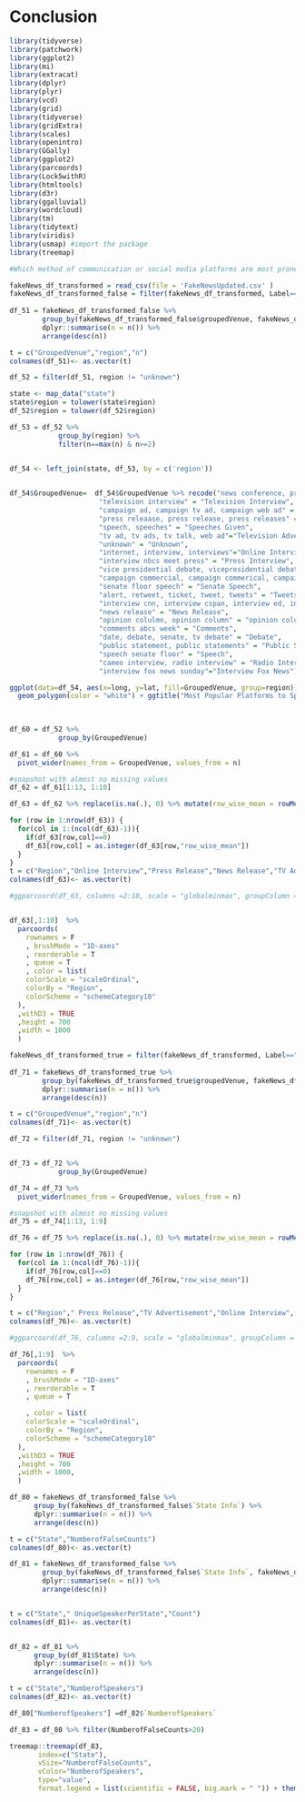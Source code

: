 # Conclusion

```r
library(tidyverse)
library(patchwork)
library(ggplot2)
library(mi)
library(extracat)
library(dplyr)
library(plyr)
library(vcd)
library(grid)
library(tidyverse)
library(gridExtra)
library(scales)
library(openintro)
library(GGally)
library(ggplot2)
library(parcoords)
library(Lock5withR)
library(htmltools)
library(d3r)
library(ggalluvial)
library(wordcloud)
library(tm)
library(tidytext)
library(viridis)
library(usmap) #import the package
library(treemap)
```


```r
#Which method of communication or social media platforms are most prone to misinformation? - Angad

fakeNews_df_transformed = read_csv(file = 'FakeNewsUpdated.csv' )
fakeNews_df_transformed_false = filter(fakeNews_df_transformed, Label=="false"| Label =="barely-true" | Label=="half-true" | Label=="pants-fire")
  
df_51 = fakeNews_df_transformed_false %>% 
        group_by(fakeNews_df_transformed_false$groupedVenue, fakeNews_df_transformed_false$`State Info`) %>% 
        dplyr::summarise(n = n()) %>%
        arrange(desc(n)) 

t = c("GroupedVenue","region","n")
colnames(df_51)<- as.vector(t)

df_52 = filter(df_51, region != "unknown") 

state <- map_data("state")
state$region = tolower(state$region)
df_52$region = tolower(df_52$region)

df_53 = df_52 %>%
            group_by(region) %>%
            filter(n==max(n) & n>=2)

  
df_54 <- left_join(state, df_53, by = c('region'))


df_54$GroupedVenue=  df_54$GroupedVenue %>% recode("news conference, press conference" = "News-Conference",
                      "television interview" = "Television Interview",
                      "campaign ad, campaign tv ad, campaign web ad" = "Campaign Advertisement",
                      "press releaase, press release, press releases" = "Press Release",
                      "speech, speeches" = "Speeches Given",
                      "tv ad, tv ads, tv talk, web ad"="Television Advertisement",
                      "unknown" = "Unknown",
                      "internet, interview, interviews"="Online Interviews",
                      "interview nbcs meet press" = "Press Interview",
                      "vice presidential debate, vicepresidential debate" = "Vice-Presidential Debate",
                      "campaign commercial, campaign commerical, campaign tv commercial, tv campaign commercial" = "Commercial Campaign",
                      "senate floor speech" = "Senate Speech",
                      "alert, retweet, ticket, tweet, tweets" = "Tweets" ,
                      "interview cnn, interview cspan, interview ed, interview union" = "Interview Cnn",
                      "news release" = "News Release",
                      "opinion colulmn, opinion column" = "opinion column" ,
                      "comments abcs week" = "Comments",
                      "date, debate, senate, tv debate" = "Debate",
                      "public statement, public statements" = "Public Statement",
                      "speech senate floor" = "Speech",
                      "cameo interview, radio interview" = "Radio Interview",
                      "interview fox news sunday"="Interview Fox News")

ggplot(data=df_54, aes(x=long, y=lat, fill=GroupedVenue, group=region)) + 
  geom_polygon(color = "white") + ggtitle("Most Popular Platforms to Spread Fake News State Wise") + theme_ben()
 
  
```


```r

df_60 = df_52 %>%
            group_by(GroupedVenue)

df_61 = df_60 %>%
  pivot_wider(names_from = GroupedVenue, values_from = n)

#snapshot with almost no missing values
df_62 = df_61[1:13, 1:10]

df_63 = df_62 %>% replace(is.na(.), 0) %>% mutate(row_wise_mean = rowMeans(.[2:10])) 

for (row in 1:nrow(df_63)) {
  for(col in 1:(ncol(df_63)-1)){
    if(df_63[row,col]==0)
    df_63[row,col] = as.integer(df_63[row,"row_wise_mean"])
  }
}
t = c("Region","Online Interview","Press Release","News Release","TV Advertisement","Speeches","News Conferences","Radio Interview","Tweets", "TV Interview","Row_Wise_Mean")
colnames(df_63)<- as.vector(t)

#ggparcoord(df_63, columns =2:10, scale = "globalminmax", groupColumn = 1)  + theme_ben() + xlab("Platform Used for fake news") + ylab("Count for #total number of times platform was used to spread Fake News")


df_63[,1:10]  %>% 
  parcoords(
    rownames = F
    , brushMode = "1D-axes"
    , reorderable = T
    , queue = T
    , color = list(
    colorScale = "scaleOrdinal",
    colorBy = "Region",
    colorScheme = "schemeCategory10"
  ),
  ,withD3 = TRUE
  ,height = 700
  ,width = 1000
  )

```




```r

fakeNews_df_transformed_true = filter(fakeNews_df_transformed, Label=="true"| Label =="mostly-true")
  
df_71 = fakeNews_df_transformed_true %>% 
        group_by(fakeNews_df_transformed_true$groupedVenue, fakeNews_df_transformed_true$`State Info`) %>% 
        dplyr::summarise(n = n()) %>%
        arrange(desc(n)) 

t = c("GroupedVenue","region","n")
colnames(df_71)<- as.vector(t)

df_72 = filter(df_71, region != "unknown") 


df_73 = df_72 %>%
            group_by(GroupedVenue)

df_74 = df_73 %>%
  pivot_wider(names_from = GroupedVenue, values_from = n)

#snapshot with almost no missing values
df_75 = df_74[1:13, 1:9]

df_76 = df_75 %>% replace(is.na(.), 0) %>% mutate(row_wise_mean = rowMeans(.[2:9])) 

for (row in 1:nrow(df_76)) {
  for(col in 1:(ncol(df_76)-1)){
    if(df_76[row,col]==0)
    df_76[row,col] = as.integer(df_76[row,"row_wise_mean"])
  }
}

t = c("Region"," Press Release","TV Advertisement","Online Interview", "News Release", "Speeches","Tweets" , "News Conference", "Debate","Row-Wise-Mean")
colnames(df_76)<- as.vector(t)

#ggparcoord(df_76, columns =2:9, scale = "globalminmax", groupColumn = 1) + theme_ben() + xlab("Platform Used for Real news") + ylab("Count for #total number of times platform was used to spread Real News")

df_76[,1:9]  %>% 
  parcoords(
    rownames = F
    , brushMode = "1D-axes"
    , reorderable = T
    , queue = T

    , color = list(
    colorScale = "scaleOrdinal",
    colorBy = "Region",
    colorScheme = "schemeCategory10"
  ),
  ,withD3 = TRUE
  ,height = 700
  ,width = 1000,
  )
```



```r

df_80 = fakeNews_df_transformed_false %>% 
      group_by(fakeNews_df_transformed_false$`State Info`) %>% 
      dplyr::summarise(n = n()) %>%
      arrange(desc(n)) 

t = c("State","NumberofFalseCounts")
colnames(df_80)<- as.vector(t)

df_81 = fakeNews_df_transformed_false %>%
        group_by(fakeNews_df_transformed_false$`State Info`, fakeNews_df_transformed_false$Speaker) %>% 
        dplyr::summarise(n = n()) %>%
        arrange(desc(n)) 


t = c("State"," UniqueSpeakerPerState","Count")
colnames(df_81)<- as.vector(t)


df_82 = df_81 %>% 
      group_by(df_81$State) %>% 
      dplyr::summarise(n = n()) %>%
      arrange(desc(n)) 

t = c("State","NumberofSpeakers")
colnames(df_82)<- as.vector(t)

df_80["NumberofSpeakers"] =df_82$`NumberofSpeakers`

df_83 = df_80 %>% filter(NumberofFalseCounts>20)

```

```r
treemap::treemap(df_83,
       index=c("State"),
       vSize="NumberofFalseCounts",
       vColor="NumberofSpeakers",
       type="value",
       format.legend = list(scientific = FALSE, big.mark = " ")) + theme_ben()
```

